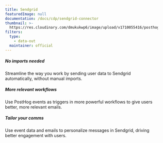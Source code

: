 ```yaml
---
title: Sendgrid
featuredImage: null
documentation: /docs/cdp/sendgrid-connector
thumbnail: >-
  https://res.cloudinary.com/dmukukwp6/image/upload/v1710055416/posthog.com/contents/cdp/thumbnails/sendgrid-connector.png
filters:
  type:
    - data-out
  maintainer: official
---
```


<Section
    divider={false}
    title="Connect your Sendgrid account, sending emails and user data whenever a user is identified in PostHog."
    size="full"
    cols={3}
>
    <div>
        <h5>No imports needed</h5>
        <p>Streamline the way you work by sending user data to Sendgrid automatically, without manual imports.</p>
    </div>
    <div>
        <h5>More relevant workflows</h5>
        <p>Use PostHog events as triggers in more powerful workflows to give users better, more relevant emails.</p>
    </div>
    <div>
        <h5>Tailor your comms</h5>
        <p>Use event data and emails to personalize messages in Sendgrid, driving better engagement with users.</p>
    </div>

</Section>

<TutorialsSlider topic="sendgrid" />

<Documentation />

